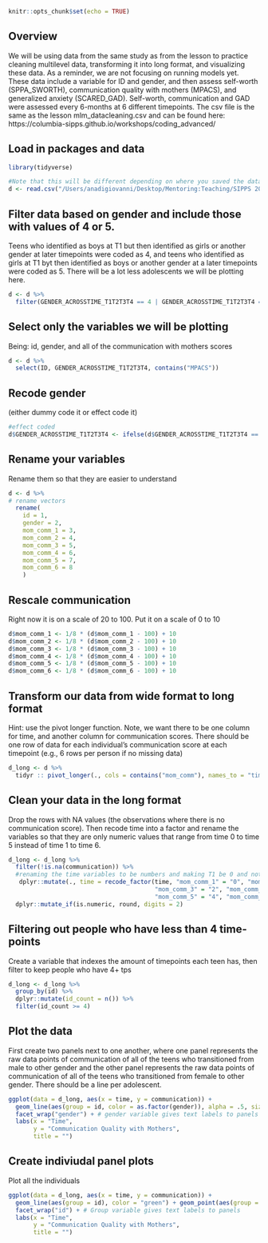 
```r
knitr::opts_chunk$set(echo = TRUE)
```

## Overview

We will be using data from the same study as from the lesson to practice cleaning multilevel data, transforming it into long format, and visualizing these data. As a reminder, we are not focusing on running models yet. These data include a variable for ID and gender, and then assess self-worth (SPPA_SWORTH), communication quality with mothers (MPACS), and generalized anxiety (SCARED_GAD). Self-worth, communication and GAD were assessed every 6-months at 6 different timepoints. The csv file is the same as the lesson mlm_datacleaning.csv and can be found here: https://columbia-sipps.github.io/workshops/coding_advanced/

## Load in packages and data

```r
library(tidyverse)

#Note that this will be different depending on where you saved the data
d <- read.csv("/Users/anadigiovanni/Desktop/Mentoring:Teaching/SIPPS 2021/mlm-data-cleaning.csv")
```

## Filter data based on gender and include those with values of 4 or 5. 

Teens who identified as boys at T1 but then identified as girls or another gender at later timepoints were coded as 4, and teens who identified as girls at T1 byt then identified as boys or another gender at a later timepoints were coded as 5. There will be a lot less adolescents we will be plotting here. 

```r
d <- d %>% 
  filter(GENDER_ACROSSTIME_T1T2T3T4 == 4 | GENDER_ACROSSTIME_T1T2T3T4 == 5)
```

## Select only the variables we will be plotting

Being: id, gender, and all of the communication with mothers scores
```r
d <- d %>% 
  select(ID, GENDER_ACROSSTIME_T1T2T3T4, contains("MPACS"))
```

## Recode gender 

(either dummy code it or effect code it) 
```r
#effect coded
d$GENDER_ACROSSTIME_T1T2T3T4 <- ifelse(d$GENDER_ACROSSTIME_T1T2T3T4 == 4, -.5, .5)
```


## Rename your variables 

Rename them so that they are easier to understand 
```r
d <- d %>% 
# rename vectors
  rename(
    id = 1,                   
    gender = 2,           
    mom_comm_1 = 3,   
    mom_comm_2 = 4,   
    mom_comm_3 = 5,   
    mom_comm_4 = 6,   
    mom_comm_5 = 7,   
    mom_comm_6 = 8
    )
```

## Rescale communication

Right now it is on a scale of 20 to 100. Put it on a scale of 0 to 10
```r
d$mom_comm_1 <- 1/8 * (d$mom_comm_1 - 100) + 10
d$mom_comm_2 <- 1/8 * (d$mom_comm_2 - 100) + 10
d$mom_comm_3 <- 1/8 * (d$mom_comm_3 - 100) + 10
d$mom_comm_4 <- 1/8 * (d$mom_comm_4 - 100) + 10
d$mom_comm_5 <- 1/8 * (d$mom_comm_5 - 100) + 10
d$mom_comm_6 <- 1/8 * (d$mom_comm_6 - 100) + 10
```

## Transform our data from wide format to long format

Hint: use the pivot longer function. Note, we want there to be one column for time, and another column for communication scores. There should be one row of data for each individual's communication score at each timepoint (e.g., 6 rows per person if no missing data)
```r
d_long <- d %>% 
  tidyr :: pivot_longer(., cols = contains("mom_comm"), names_to = "time", values_to = "communication")
```

## Clean your data in the long format 

Drop the rows with NA values (the observations where there is no communication score). Then recode time into a factor and rename the variables so that they are only numeric values that range from time 0 to time 5 instead of time 1 to time 6. 
```r
d_long <- d_long %>%
  filter(!is.na(communication)) %>%
  #renaming the time variables to be numbers and making T1 be 0 and not 1         
   dplyr::mutate(., time = recode_factor(time, "mom_comm_1" = "0", "mom_comm_2" = "1",
                                         "mom_comm_3" = "2", "mom_comm_4" = "3", 
                                         "mom_comm_5" = "4", "mom_comm_6" = "5")) %>%
  dplyr::mutate_if(is.numeric, round, digits = 2)
```

## Filtering out people who have less than 4 time-points

Create a variable that indexes the amount of timepoints each teen has, then filter to keep people who have 4+ tps
```r
d_long <- d_long %>%
  group_by(id) %>%
  dplyr::mutate(id_count = n()) %>%
  filter(id_count >= 4)
```

## Plot the data 

First create two panels next to one another, where one panel represents the raw data points of communication of all of the teens who transitioned from male to other gender and the other panel represents the raw data points of communication of all of the teens who transitioned from female to other gender. There should be a line per adolescent. 
```r
ggplot(data = d_long, aes(x = time, y = communication)) +
  geom_line(aes(group = id, color = as.factor(gender)), alpha = .5, size = .8) +
  facet_wrap("gender") + # gender variable gives text labels to panels
  labs(x = "Time",
       y = "Communication Quality with Mothers",
       title = "")
```

## Create indiviudal panel plots 

Plot all the individuals
```r
ggplot(data = d_long, aes(x = time, y = communication)) +
  geom_line(aes(group = id), color = "green") + geom_point(aes(group = id), size = .4) +
  facet_wrap("id") + # Group variable gives text labels to panels
  labs(x = "Time",
       y = "Communication Quality with Mothers",
       title = "")
```







